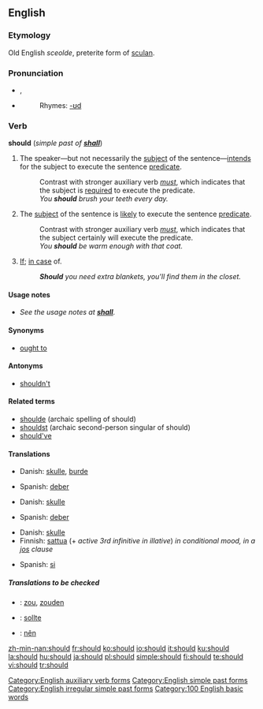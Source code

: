 ==English==

{{rank|now|then|A|80|should|can|made|did}}

===Etymology===
Old English ''sceolde'', preterite form of [[sculan]].

===Pronunciation===
*{{IPA|/ʃʊd/}}, {{SAMPA|/SUd/}}
*{{audio|en-us-should.ogg|Audio (US)}}
*:Rhymes: [[Rhymes:English:-ʊd|-ʊd]]

===Verb===
'''should''' (''simple past of '''[[shall]]''''')
# The speaker&mdash;but not necessarily the [[subject]] of the sentence&mdash;[[intend]]s for the subject to execute the sentence [[predicate]].
#: Contrast with stronger auxiliary verb ''[[must]]'', which indicates that the subject is [[require]]d to execute the predicate.
#:''You '''should''' brush your teeth every day.''
# The [[subject]] of the sentence is [[likely]] to execute the sentence [[predicate]].
#: Contrast with stronger auxiliary verb ''[[must]]'', which indicates that the subject certainly will execute the predicate.
#:''You '''should''' be warm enough with that coat.''
# [[if|If]]; [[in case]] of.
#:'''''Should''' you need extra blankets, you'll find them in the closet.''

====Usage notes====
*''See the usage notes at '''[[shall]]'''.''

====Synonyms====
*[[ought to]]

====Antonyms====
*[[shouldn't]]

====Related terms====
*[[shoulde]] (archaic spelling of should)
*[[shouldst]] (archaic second-person singular of should)
*[[should've]]

====Translations====
{{trans-top|The speaker intends for the subject to execute the sentence predicate}}
*Danish: [[skulle]], [[burde]]
{{trans-mid}}
*Spanish: [[deber]]
{{trans-bottom}}

{{trans-top|The subject of the sentence is likely to execute the sentence predicate}}
*Danish: [[skulle]]
{{trans-mid}}
*Spanish: [[deber]]
{{trans-bottom}}

{{trans-top|If; in case of}}
*Danish: [[skulle]]
*Finnish: [[sattua]] (+ ''active 3rd infinitive in illative'') ''in conditional mood, in a [[jos]] clause''
{{trans-mid}}
*Spanish: [[si]]
{{trans-bottom}}

=====Translations to be checked=====
{{checktrans}}
{{top}}
*{{ttbc|Dutch}}: [[zou]], [[zouden]]
*{{ttbc|German}}: [[sollte]]
{{mid}}
*{{ttbc|Vietnamese}}: [[nên]]
{{bottom}}

[[Category:English auxiliary verb forms]]
[[Category:English simple past forms]]
[[Category:English irregular simple past forms]]
[[Category:100 English basic words]]

[[zh-min-nan:should]]
[[fr:should]]
[[ko:should]]
[[io:should]]
[[it:should]]
[[ku:should]]
[[la:should]]
[[hu:should]]
[[ja:should]]
[[pl:should]]
[[simple:should]]
[[fi:should]]
[[te:should]]
[[vi:should]]
[[tr:should]]